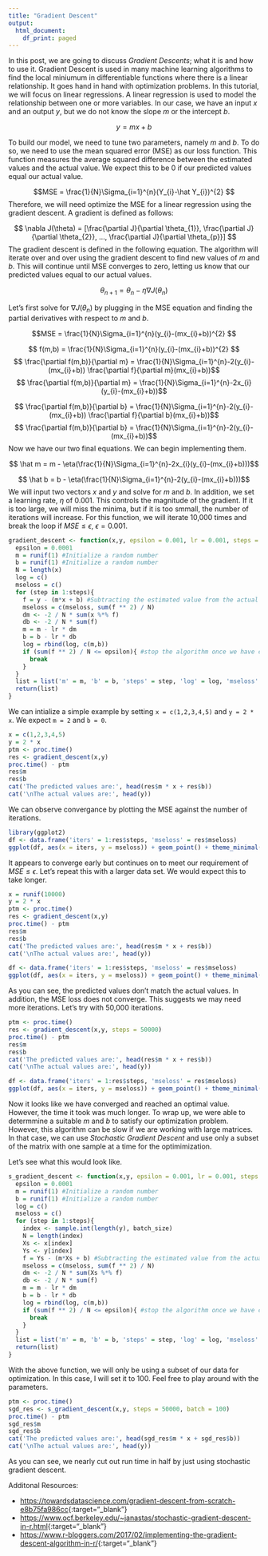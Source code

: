 ```yaml
---
title: "Gradient Descent"
output:
  html_document:
    df_print: paged
---
```


In this post, we are going to discuss _Gradient Descents_; what it is and how to use it. Gradient Descent is used in many machine learning algorithms to find the local miniumum in differentiable functions where there is a linear relationship. It goes hand in hand with optimization problems. In this tutorial, we will focus on linear regressions. A linear regression is used to model the relationship between one or more variables. In our case, we have an input $x$ and an output $y$, but we do not know the slope $m$ or the intercept $b$. 

$$y = mx + b$$

To build our model, we need to tune two parameters, namely $m$ and $b$. To do so, we need to use the mean squared error (MSE) as our loss function. This function measures the average squared difference between the estimated values and the actual value. We expect this to be 0 if our predicted values equal our actual value. 

$$MSE = \frac{1}{N}\Sigma_{i=1}^{n}(Y_{i}-\hat Y_{i})^{2} $$
Therefore, we will need optimize the MSE for a linear regression using the gradient descent. A gradient is defined as follows:

$$ \nabla J(\theta) = [\frac{\partial J}{\partial \theta_{1}}, \frac{\partial J}{\partial \theta_{2}}, ..., \frac{\partial J}{\partial \theta_{p}}] $$
The gradient descent is defined in the following equation. The algorithm will iterate over and over using the gradient descent to find new values of $m$ and $b$. This will continue until MSE converges to zero, letting us know that our predicted values equal to our actual values. 

$$ \theta_{n + 1} = \theta_{n} - \eta \nabla J(\theta_{n})$$

Let's first solve for $\nabla J(\theta_{n})$ by plugging in the MSE equation and finding the partial derivatives with respect to $m$ and $b$.

$$MSE = \frac{1}{N}\Sigma_{i=1}^{n}(y_{i}-(mx_{i}+b))^{2} $$

$$ f(m,b) = \frac{1}{N}\Sigma_{i=1}^{n}(y_{i}-(mx_{i}+b))^{2} $$
$$ \frac{\partial f(m,b)}{\partial m} = \frac{1}{N}\Sigma_{i=1}^{n}-2(y_{i}-(mx_{i}+b)) \frac{\partial f}{\partial m}(mx_{i}+b))$$ 
$$ \frac{\partial f(m,b)}{\partial m} = \frac{1}{N}\Sigma_{i=1}^{n}-2x_{i}(y_{i}-(mx_{i}+b))$$ 

$$ \frac{\partial f(m,b)}{\partial b} = \frac{1}{N}\Sigma_{i=1}^{n}-2(y_{i}-(mx_{i}+b)) \frac{\partial f}{\partial b}(mx_{i}+b))$$ 
$$ \frac{\partial f(m,b)}{\partial b} = \frac{1}{N}\Sigma_{i=1}^{n}-2(y_{i}-(mx_{i}+b))$$ 
Now we have our two final equations. We can begin implementing them. 

$$ \hat m = m - \eta(\frac{1}{N}\Sigma_{i=1}^{n}-2x_{i}(y_{i}-(mx_{i}+b)))$$ 

$$ \hat b = b - \eta(\frac{1}{N}\Sigma_{i=1}^{n}-2(y_{i}-(mx_{i}+b)))$$ 
We will input two vectors $x$ and $y$ and solve for $m$ and $b$. In addition, we set a learning rate, $\eta$ of 0.001. This controls the magnitude of the gradient. If it is too large, we will miss the minima, but if it is too smmall, the number of iterations will increase. For this function, we will iterate 10,000 times and break the loop if $MSE \le \epsilon$, $\epsilon = 0.001$.

```r
gradient_descent <- function(x,y, epsilon = 0.001, lr = 0.001, steps = 10000){
  epsilon = 0.0001
  m = runif(1) #Initialize a random number
  b = runif(1) #Initialize a random number
  N = length(x)
  log = c()
  mseloss = c()
  for (step in 1:steps){
    f = y - (m*x + b) #Subtracting the estimated value from the actual value
    mseloss = c(mseloss, sum(f ** 2) / N)
    dm <- -2 / N * sum(x %*% f)
    db <- -2 / N * sum(f)
    m = m - lr * dm
    b = b - lr * db
    log = rbind(log, c(m,b))
    if (sum(f ** 2) / N <= epsilon){ #stop the algorithm once we have converged to zero
      break
    }
  }
  list = list('m' = m, 'b' = b, 'steps' = step, 'log' = log, 'mseloss' = mseloss)
  return(list)
}
```

We can intialize a simple example by setting `x = c(1,2,3,4,5)` and `y = 2 * x`. We expect `m = 2` and `b = 0`.
```r
x = c(1,2,3,4,5)
y = 2 * x
ptm <- proc.time()
res <- gradient_descent(x,y)
proc.time() - ptm
res$m
res$b
cat('The predicted values are:', head(res$m * x + res$b))
cat('\nThe actual values are:', head(y))
```

We can observe convergance by plotting the MSE against the number of iterations. 
```r
library(ggplot2)
df <- data.frame('iters' = 1:res$steps, 'mseloss' = res$mseloss)
ggplot(df, aes(x = iters, y = mseloss)) + geom_point() + theme_minimal() + ylab('MSE Loss')
```

It appears to converge early but continues on to meet our requirement of $MSE \le \epsilon$. Let's repeat this with a larger data set. We would expect this to take longer. 

```r
x = runif(10000)
y = 2 * x
ptm <- proc.time()
res <- gradient_descent(x,y)
proc.time() - ptm
res$m
res$b
cat('The predicted values are:', head(res$m * x + res$b))
cat('\nThe actual values are:', head(y))
```

```r
df <- data.frame('iters' = 1:res$steps, 'mseloss' = res$mseloss)
ggplot(df, aes(x = iters, y = mseloss)) + geom_point() + theme_minimal() + ylab('MSE Loss')
```

As you can see, the predicted values don't match the actual values. In addition, the MSE loss does not converge. This suggests we may need more iterations. Let's try with 50,000 iterations. 

```r
ptm <- proc.time()
res <- gradient_descent(x,y, steps = 50000)
proc.time() - ptm
res$m
res$b
cat('The predicted values are:', head(res$m * x + res$b))
cat('\nThe actual values are:', head(y))
```

```r
df <- data.frame('iters' = 1:res$steps, 'mseloss' = res$mseloss)
ggplot(df, aes(x = iters, y = mseloss)) + geom_point() + theme_minimal() + ylab('MSE Loss')
```

Now it looks like we have converged and reached an optimal value. However, the time it took was much longer. To wrap up, we were able to determmine a suitable $m$ and $b$ to satisfy our optimization problem. However, this algorithm can be slow if we are working with large matrices. In that case, we can use _Stochastic Gradient Descent_ and use only a subset of the matrix with one sample at a time for the optimimization. 

Let's see what this would look like. 

```r
s_gradient_descent <- function(x,y, epsilon = 0.001, lr = 0.001, steps = 10000, batch_size = 1){
  epsilon = 0.0001
  m = runif(1) #Initialize a random number
  b = runif(1) #Initialize a random number
  log = c()
  mseloss = c()
  for (step in 1:steps){
    index <- sample.int(length(y), batch_size)
    N = length(index)
    Xs <- x[index]
    Ys <- y[index]
    f = Ys - (m*Xs + b) #Subtracting the estimated value from the actual value
    mseloss = c(mseloss, sum(f ** 2) / N)
    dm <- -2 / N * sum(Xs %*% f)
    db <- -2 / N * sum(f)
    m = m - lr * dm
    b = b - lr * db
    log = rbind(log, c(m,b))
    if (sum(f ** 2) / N <= epsilon){ #stop the algorithm once we have converged to zero
      break
    }
  }
  list = list('m' = m, 'b' = b, 'steps' = step, 'log' = log, 'mseloss' = mseloss)
  return(list)
}
```

With the above function, we will only be using a subset of our data for optimization. In this case, I will set it to 100. Feel free to play around with the parameters. 

```r
ptm <- proc.time()
sgd_res <- s_gradient_descent(x,y, steps = 50000, batch = 100)
proc.time() - ptm
sgd_res$m
sgd_res$b
cat('The predicted values are:', head(sgd_res$m * x + sgd_res$b))
cat('\nThe actual values are:', head(y))
```

As you can see, we nearly cut out run time in half by just using stochastic gradient descent. 

Additonal Resources:

- [https://towardsdatascience.com/gradient-descent-from-scratch-e8b75fa986cc](https://towardsdatascience.com/gradient-descent-from-scratch-e8b75fa986cc){:target="_blank"}
- [https://www.ocf.berkeley.edu/~janastas/stochastic-gradient-descent-in-r.html](https://www.ocf.berkeley.edu/~janastas/stochastic-gradient-descent-in-r.html){:target="_blank"}
- [https://www.r-bloggers.com/2017/02/implementing-the-gradient-descent-algorithm-in-r/](https://www.r-bloggers.com/2017/02/implementing-the-gradient-descent-algorithm-in-r/){:target="_blank"}
